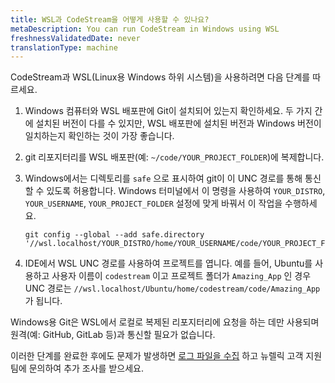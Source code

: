 ```yaml
---
title: WSL과 CodeStream을 어떻게 사용할 수 있나요?
metaDescription: You can run CodeStream in Windows using WSL
freshnessValidatedDate: never
translationType: machine
---
```


CodeStream과 WSL(Linux용 Windows 하위 시스템)을 사용하려면 다음 단계를 따르세요.

1. Windows 컴퓨터와 WSL 배포판에 Git이 설치되어 있는지 확인하세요. 두 가지 간에 설치된 버전이 다를 수 있지만, WSL 배포판에 설치된 버전과 Windows 버전이 일치하는지 확인하는 것이 가장 좋습니다.

2. git 리포지터리를 WSL 배포판(예: `~/code/YOUR_PROJECT_FOLDER`)에 복제합니다.

3. Windows에서는 디렉토리를 `safe` 으로 표시하여 git이 이 UNC 경로를 통해 통신할 수 있도록 허용합니다. Windows 터미널에서 이 명령을 사용하여 `YOUR_DISTRO`, `YOUR_USERNAME`, `YOUR_PROJECT_FOLDER` 설정에 맞게 바꿔서 이 작업을 수행하세요.

   ```
   git config --global --add safe.directory '//wsl.localhost/YOUR_DISTRO/home/YOUR_USERNAME/code/YOUR_PROJECT_FOLDER' 
   ```

4. IDE에서 WSL UNC 경로를 사용하여 프로젝트를 엽니다. 예를 들어, Ubuntu를 사용하고 사용자 이름이 `codestream` 이고 프로젝트 폴더가 `Amazing_App` 인 경우 UNC 경로는 `//wsl.localhost/Ubuntu/home/codestream/code/Amazing_App` 가 됩니다.

<Callout variant="tip">
  Windows용 Git은 WSL에서 로컬로 복제된 리포지터리에 요청을 하는 데만 사용되며 원격(예: GitHub, GitLab 등)과 통신할 필요가 없습니다.
</Callout>

이러한 단계를 완료한 후에도 문제가 발생하면 [로그 파일을 수집](/docs/codestream/troubleshooting/client-logs) 하고 뉴렐릭 고객 지원팀에 문의하여 추가 조사를 받으세요.